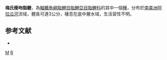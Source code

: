 {{Speciesbox 
| taxon = Rhinopetitia myersi
| status = NE
| status_system = IUCN3.1
| authority =  [[Géry|Géry]], 1964
| synonyms = 
}}
'''梅氏瘦吻脂鯉'''，為[[輻鰭魚綱|輻鰭魚綱]][[脂鯉目|脂鯉目]][[脂鯉亞目|脂鯉亞目]][[脂鯉科|脂鯉科]]的其中一個[[種|種]]，分布於[[南美洲|南美洲]][[阿拉瓜河|阿拉瓜河]]流域，體長可達3公分，棲息在底中層水域，生活習性不明。

==参考文献==
{{refbegin}}
*{{FishBase_species|genus=Rhinopetitia|species=myersi|year=2014|month=1}}
{{refend}}

{{Taxonbar|from=Q3759539}}

[[Category:瘦吻脂鯉屬|M]]
[[Category:1964年描述的鱼类|R]]

{{魚類小作品}}